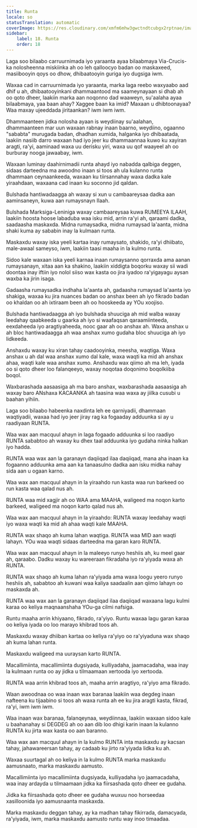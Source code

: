 ```yaml
---
title: Runta
locale: so
statusTranslation: automatic
coverImage: https://res.cloudinary.com/xmfm6mhw3gwctndtcubgx2rptnae/image/upload/v1740337243/small_cover_educacion_fundamental_a051170f1c.webp
sidebar:
    label: 18. Runta
    order: 18
---
```

Laga soo bilaabo carruurnimada iyo yaraanta ayaa bilaabmaya Via-Crucis-ka nolosheenna miskiinka ah oo leh qalloocyo badan oo maskaxeed, masiibooyin qoys oo dhow, dhibaatooyin guriga iyo dugsiga iwm.

Waxaa cad in carruurnimada iyo yaraanta, marka laga reebo waxyaabo aad dhif u ah, dhibaatooyinkani dhammaantood ma saameynayaan si dhab ah oo qoto dheer, laakiin marka aan noqonno dad waaweyn, su'aalaha ayaa bilaabmaya, yaa baan ahay? Xaggee baan ka imid? Maxaan u dhibtoonayaa? Waa maxay ujeeddada jiritaankan? iwm iwm iwm.

Dhammaanteen jidka nolosha ayaan is weydiinay su'aalahan, dhammaanteen mar uun waxaan rabnay inaan baarno, weydiino, ogaanno "sababta" murugada badan, dhadhan xumida, halganka iyo dhibaatada, laakiin nasiib darro waxaan had iyo jeer ku dhammaannaa kuwo ku xayiran aragti, ra'yi, aaminaad waxa uu derisku yiri, waxa uu qof waayeel ah oo burburay nooga jawaabay, iwm.

Waxaan luminay daahirnimadii runta ahayd iyo nabadda qalbiga deggen, sidaas darteedna ma awoodno inaan si toos ah ula kulanno runta dhammaan ceynaankeeda, waxaan ku tiirsannahay waxa dadka kale yiraahdaan, waxaana cad inaan ku soconno jid qaldan.

Bulshada hantiwadaagga ah waxay si xun u cambaareysaa dadka aan aaminsaneyn, kuwa aan rumaysnayn Ilaah.

Bulshada Marksiga-Leniniga waxay cambaareysaa kuwa RUMEEYA ILAAH, laakiin hoosta hoose labaduba waa isku mid, arrin ra'yi ah, qaraami dadka, saadaasha maskaxda. Midna rumaysadka, midna rumaysad la'aanta, midna shaki kuma ay sababin inay la kulmaan runta.

Maskaxdu waxay iska yeeli kartaa inay rumaysato, shakido, ra'yi dhiibato, male-awaal sameyso, iwm, laakiin taasi maaha in la kulmo runta.

Sidoo kale waxaan iska yeeli karnaa inaan rumaysanno qorraxda ama aanan rumaysanayn, xitaa aan ka shakino, laakiin xiddigta boqorku waxay sii wadi doontaa inay iftiin iyo nolol siiso wax kasta oo jira iyadoo ra'yigayagu aysan waxba ka jirin isaga.

Gadaasha rumaysadka indhaha la'aanta ah, gadaasha rumaysad la'aanta iyo shakiga, waxaa ku jira nuances badan oo anshax been ah iyo fikrado badan oo khaldan oo ah ixtiraam been ah oo hooskeeda ay YOu xoojiso.

Bulshada hantiwadaagga ah iyo bulshada shuuciga ah mid walba waxay leedahay qaabkeeda u gaarka ah iyo si waafaqsan qaraamiinteeda, eexdaheeda iyo aragtiyaheeda, nooc gaar ah oo anshax ah. Waxa anshax u ah bloc hantiwadaagga ah waa anshax xumo gudaha bloc shuuciga ah iyo lidkeeda.

Anshaxdu waxay ku xiran tahay caadooyinka, meesha, waqtiga. Waxa anshax u ah dal waa anshax xumo dal kale, waxa waqti ka mid ah anshax ahaa, waqti kale waa anshax xumo. Anshaxdu wax qiimo ah ma leh, iyada oo si qoto dheer loo falanqeeyo, waxay noqotaa doqonimo boqolkiiba boqol.

Waxbarashada aasaasiga ah ma baro anshax, waxbarashada aasaasiga ah waxay baro ANshaxa KACAANKA ah taasina waa waxa ay jiilka cusubi u baahan yihiin.

Laga soo bilaabo habeenka naxdinta leh ee qarniyadii, dhammaan waqtiyadii, waxaa had iyo jeer jiray rag ka fogaaday adduunka si ay u raadiyaan RUNTA.

Waa wax aan macquul ahayn in laga fogaado adduunka si loo raadiyo RUNTA sababtoo ah waxay ku dhex taal adduunka iyo gudaha ninka halkan iyo hadda.

RUNTA waa wax aan la garanayn daqiiqad ilaa daqiiqad, mana aha inaan ka fogaanno adduunka ama aan ka tanaasulno dadka aan isku midka nahay sida aan u ogaan karno.

Waa wax aan macquul ahayn in la yiraahdo run kasta waa run barkeed oo run kasta waa qalad nus ah.

RUNTA waa mid xagjir ah oo WAA ama MAAHA, waligeed ma noqon karto barkeed, waligeed ma noqon karto qalad nus ah.

Waa wax aan macquul ahayn in la yiraahdo: RUNTA waxay leedahay waqti iyo waxa waqti ka mid ah ahaa waqti kale MAAHA.

RUNTA wax shaqo ah kuma lahan waqtiga. RUNTA waa MID aan waqti lahayn. YOu waa waqti sidaas darteedna ma garan karo RUNTA.

Waa wax aan macquul ahayn in la maleeyo runyo heshiis ah, ku meel gaar ah, qaraabo. Dadku waxay ku wareeraan fikradaha iyo ra'yiyada waxa ah RUNTA.

RUNTA wax shaqo ah kuma lahan ra'yiyada ama waxa loogu yeero runyo heshiis ah, sababtoo ah kuwani waa kaliya saadaalin aan qiimo lahayn oo maskaxda ah.

RUNTA waa wax aan la garanayn daqiiqad ilaa daqiiqad waxaana lagu kulmi karaa oo keliya maqnaanshaha YOu-ga cilmi nafsiga.

Runtu maaha arrin khiyaano, fikrado, ra'yiyo. Runtu waxaa lagu garan karaa oo keliya iyada oo loo marayo khibrad toos ah.

Maskaxdu waxay dhiiban kartaa oo keliya ra'yiyo oo ra'yiyaduna wax shaqo ah kuma lahan runta.

Maskaxdu waligeed ma uuraysan karto RUNTA.

Macallimiinta, macallimiinta dugsiyada, kulliyadaha, jaamacadaha, waa inay la kulmaan runta oo ay jidka u tilmaamaan xertooda iyo xertooda.

RUNTA waa arrin khibrad toos ah, maaha arrin aragtiyo, ra'yiyo ama fikrado.

Waan awoodnaa oo waa inaan wax baranaa laakiin waa degdeg inaan nafteena ku tijaabino si toos ah waxa runta ah ee ku jira aragti kasta, fikrad, ra'yi, iwm iwm iwm.

Waa inaan wax baranaa, falanqeynaa, weydiinnaa, laakiin waxaan sidoo kale u baahanahay si DEGDEG ah oo aan dib loo dhigi karin inaan la kulanno RUNTA ku jirta wax kasta oo aan baranno.

Waa wax aan macquul ahayn in la kulmo RUNTA inta maskaxdu ay kacsan tahay, jahawareersan tahay, ay cadaab ku jirto ra'yiyada lidka ku ah.

Waxaa suurtagal ah oo keliya in la kulmo RUNTA marka maskaxdu aamusnaato, marka maskaxdu aamusto.

Macallimiinta iyo macallimiinta dugsiyada, kulliyadaha iyo jaamacadaha, waa inay ardayda u tilmaamaan jidka ka fiirsashada qoto dheer ee gudaha.

Jidka ka fiirsashada qoto dheer ee gudaha wuxuu noo horseedaa xasilloonida iyo aamusnaanta maskaxda.

Marka maskaxdu deggan tahay, ay ka madhan tahay fikirrada, damacyada, ra'yiyada, iwm, marka maskaxdu aamusto runtu way inoo timaadaa.

